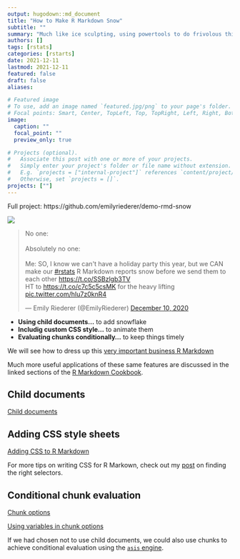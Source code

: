```yaml
---
output: hugodown::md_document
title: "How to Make R Markdown Snow"
subtitle: ""
summary: "Much like ice sculpting, using powertools to do frivolous things"
authors: []
tags: [rstats]
categories: [rstarts]
date: 2021-12-11
lastmod: 2021-12-11
featured: false
draft: false
aliases:

# Featured image
# To use, add an image named `featured.jpg/png` to your page's folder.
# Focal points: Smart, Center, TopLeft, Top, TopRight, Left, Right, BottomLeft, Bottom, BottomRight.
image:
  caption: ""
  focal_point: ""
  preview_only: true

# Projects (optional).
#   Associate this post with one or more of your projects.
#   Simply enter your project's folder or file name without extension.
#   E.g. `projects = ["internal-project"]` references `content/project/deep-learning/index.md`.
#   Otherwise, set `projects = []`.
projects: [""]
---
```


Full project: https://github.com/emilyriederer/demo-rmd-snow

![](featured.gif)


<blockquote class="twitter-tweet"><p lang="en" dir="ltr">No one:<br><br>Absolutely no one:<br><br>Me: SO, I know we can&#39;t have a holiday party this year, but we CAN make our <a href="https://twitter.com/hashtag/rstats?src=hash&amp;ref_src=twsrc%5Etfw">#rstats</a> R Markdown reports snow before we send them to each other <a href="https://t.co/SSBzlgb3TV">https://t.co/SSBzlgb3TV</a><br>HT to <a href="https://t.co/c7c5c5csMK">https://t.co/c7c5c5csMK</a> for the heavy lifting <a href="https://t.co/hIu7z0knR4">pic.twitter.com/hIu7z0knR4</a></p>&mdash; Emily Riederer (@EmilyRiederer) <a href="https://twitter.com/EmilyRiederer/status/1337178684868980738?ref_src=twsrc%5Etfw">December 10, 2020</a></blockquote> <script async src="https://platform.twitter.com/widgets.js" charset="utf-8"></script>

- **Using child documents...** to add snowflake 
- **Includig custom CSS style...** to animate them
- **Evaluating chunks conditionally...** to keep things timely 

We will see how to dress up this [very important business R Markdown](https://github.com/emilyriederer/demo-rmd-snow/blob/main/index.Rmd)

Much more useful applications of these same features are discussed in the linked sections of the [R Markdown Cookbook](https://bookdown.org/yihui/rmarkdown-cookbook/).

## Child documents

[Child documents](https://bookdown.org/yihui/rmarkdown-cookbook/child-document.html) 

## Adding CSS style sheets

[Adding CSS to R Markdown](https://bookdown.org/yihui/rmarkdown-cookbook/html-css.html)

For more tips on writing CSS for R Markown, check out my [post]() on finding the right selectors.

## Conditional chunk evaluation

[Chunk options](https://yihui.org/knitr/options/)

[Using variables in chunk options](https://bookdown.org/yihui/rmarkdown-cookbook/chunk-variable.html)

If we had chosen not to use child documents, we could also use chunks to achieve conditional evaluation using the [`asis` engine](https://bookdown.org/yihui/rmarkdown-cookbook/eng-asis.html).


